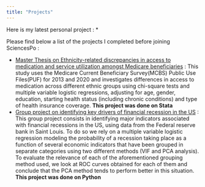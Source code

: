 ```yaml
---
title: "Projects"
--- 
```


Here is my latest personal project :
*

Please find below a list of the projects I completed before joining SciencesPo : 

* [Master Thesis on Ethnicity-related discrepancies in access to medication and service utilization amongst Medicare beneficiaries](./Master_Thesis.html) : This study uses the Medicare Current Beneficiary Survey(MCBS) Public Use Files(PUF) for 2013 and 2020 and investigates differences in access to medication across different ethnic groups using chi-square tests and multiple variable logistic regressions, adjusting for age, gender, education, starting health status (including chronic conditions) and type of health insurance coverage. **This project was done on Stata**
* [Group project on identifying key drivers of financial recession in the US](./KUBS_Recession.html) : This group project consists in identifying major indicators associated with financial recessions in the US, using data from the Federal reserve bank in Saint Louis. To do so we rely on a multiple variable logistic regression modeling the probability of a recession taking place as a function of several economic indicators that have been grouped in separate categories using two different methods (VIF and PCA analysis). To evaluate the relevance of each of the aforementioned grouping method used, we look at ROC curves obtained for each of them and conclude that the PCA method tends to perform better in this situation. **This project was done on Python**

